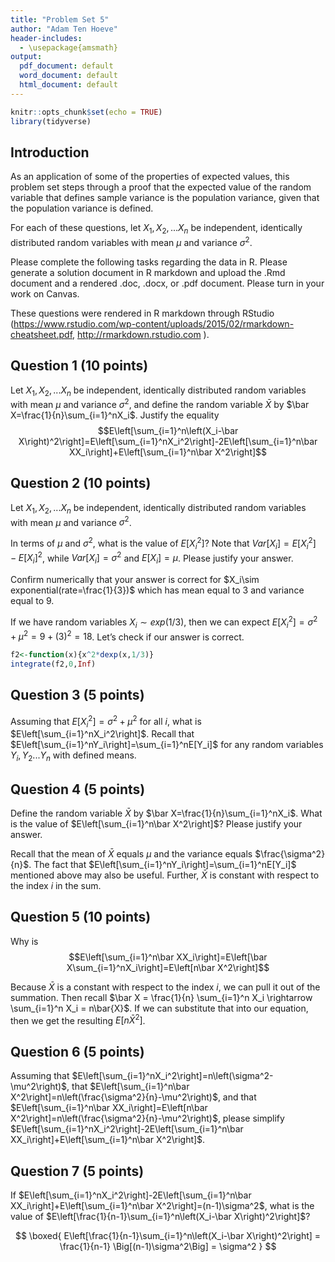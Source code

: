 ---
title: "Problem Set 5"
author: "Adam Ten Hoeve"
header-includes:
  - \usepackage{amsmath}
output:
  pdf_document: default
  word_document: default
  html_document: default
---

```{r setup, include=FALSE}
knitr::opts_chunk$set(echo = TRUE)
library(tidyverse)

```

## Introduction

As an application of some of the properties of expected values, this problem set steps through a proof that the expected value of the random variable that defines sample variance is the population variance, given that the population variance is defined. 

For each of these questions, let $X_1,X_2,...X_n$ be independent, identically distributed random variables with mean $\mu$ and variance $\sigma^2$.

Please complete the following tasks regarding the data in R. Please generate a solution document in R markdown and upload the .Rmd document and a rendered  .doc, .docx, or .pdf document.   Please turn in your work on Canvas. 

These questions were rendered in R markdown through RStudio (<https://www.rstudio.com/wp-content/uploads/2015/02/rmarkdown-cheatsheet.pdf>, <http://rmarkdown.rstudio.com> ).

## Question 1 (10 points)

Let $X_1,X_2,...X_n$ be independent, identically distributed random variables with mean $\mu$ and variance $\sigma^2$, and define the random variable $\bar X$ by $\bar X=\frac{1}{n}\sum_{i=1}^nX_i$. Justify the equality $$E\left[\sum_{i=1}^n\left(X_i-\bar X\right)^2\right]=E\left[\sum_{i=1}^nX_i^2\right]-2E\left[\sum_{i=1}^n\bar XX_i\right]+E\left[\sum_{i=1}^n\bar X^2\right]$$

\begin{align*}
    E\left[\sum_{i=1}^n\left(X_i-\bar X\right)^2\right] &= E\Big[\sum_{i=1}^n\left(X_i^2-2\bar X X_i+x_i^2\right)\Big] \\
    &= E\Big[ \sum_{i=1}^n X_i^2 - \sum_{i=1}^n 2X_i\bar X + \sum_{i=1}^n \bar X^2 \Big] \\
    &= E\Big[ \sum_{i=1}^n X_i^2 \Big] - 2E\Big[\sum_{i=1}^n X_i\bar X \Big] + E\Big[ \sum_{i=1}^n \bar X^2 \Big] \checkmark
\end{align*}

## Question 2 (10 points)

Let $X_1,X_2,...X_n$ be independent, identically distributed random variables with mean $\mu$ and variance $\sigma^2$.

In terms of $\mu$ and $\sigma^2$, what is the value of $E[X_i^2]$? Note that $Var[X_i]=E[X_i^2]-E[X_i]^2$, while $Var[X_i]=\sigma^2$ and $E[X_i]=\mu$. Please justify your answer.

Confirm numerically that your answer is correct for $X_i\sim exponential(rate=\frac{1}{3})$ which has mean equal to $3$ and variance equal to $9$. 

\begin{align*}
    Var[X_i] = E[X_i^2] - E[X_i]^2 \\
    E[X_i^2] = Var[X_i] + E[X_i]^2 \\
    E[X_i^2] = \sigma^2 + \mu^2
\end{align*}

If we have random variables $X_i \sim exp(1/3)$, then we can expect $E[X_i^2] = \sigma^2 + \mu^2 = 9 + (3)^2 = 18$. Let's check if our answer is correct.

```{r}
f2<-function(x){x^2*dexp(x,1/3)}
integrate(f2,0,Inf)

```

## Question 3 (5 points)

Assuming that $E[X_i^2]=\sigma^2+\mu^2$ for all $i$, what is $E\left[\sum_{i=1}^nX_i^2\right]$. Recall that $E\left[\sum_{i=1}^nY_i\right]=\sum_{i=1}^nE[Y_i]$ for any random variables $Y_i,Y_2...Y_n$ with defined means.

\begin{align*}
    E[\sum_{i=1}^n X_i^2] &= \sum_{i=1}^n E[X_i^2] \\
    &= \sum_{i=1}^n (\sigma^2 + \mu^2) \\
    &= n(\sigma^2 + \mu^2)
\end{align*}

## Question 4 (5 points)

Define the random variable $\bar X$ by $\bar X=\frac{1}{n}\sum_{i=1}^nX_i$. What is the value of $E\left[\sum_{i=1}^n\bar X^2\right]$? Please justify your answer. 

  Recall that the mean of $\bar X$ equals $\mu$ and the variance equals $\frac{\sigma^2}{n}$. The fact that $E\left[\sum_{i=1}^nY_i\right]=\sum_{i=1}^nE[Y_i]$ mentioned above may also be useful. Further, $\bar X$ is constant with respect to the index $i$ in the sum.
  
\begin{align*}
    E \left[ \sum_{i=1}^n \bar X^2 \right] &= \sum_{i=1}^n E[\bar X^2] \\
    &= \sum_{i=1}^n \Big( Var[\bar{X}] + E[X]^2 \Big) \\
    &= \sum_{i=1}^n (\frac{\sigma^2}{n} + \mu^2) \\
    &= n (\frac{\sigma^2}{n} + \mu^2)
\end{align*}
    
## Question 5 (10 points)

Why is 
$$E\left[\sum_{i=1}^n\bar XX_i\right]=E\left[\bar X\sum_{i=1}^nX_i\right]=E\left[n\bar X^2\right]$$

Because $\bar{X}$ is a constant with respect to the index $i$, we can pull it out of the summation. Then recall $\bar X = \frac{1}{n} \sum_{i=1}^n X_i \rightarrow \sum_{i=1}^n X_i = n\bar{X}$. If we can substitute that into our equation, then we get the resulting $E[n\bar{X}^2]$.

## Question 6 (5 points)

Assuming that $E\left[\sum_{i=1}^nX_i^2\right]=n\left(\sigma^2-\mu^2\right)$, that $E\left[\sum_{i=1}^n\bar X^2\right]=n\left(\frac{\sigma^2}{n}-\mu^2\right)$, and that $E\left[\sum_{i=1}^n\bar XX_i\right]=E\left[n\bar X^2\right]=n\left(\frac{\sigma^2}{n}-\mu^2\right)$, please simplify $E\left[\sum_{i=1}^nX_i^2\right]-2E\left[\sum_{i=1}^n\bar XX_i\right]+E\left[\sum_{i=1}^n\bar X^2\right]$.

\begin{align*}
    E\left[\sum_{i=1}^nX_i^2\right]-2E\left[\sum_{i=1}^n\bar XX_i\right]+E\left[\sum_{i=1}^n\bar X^2\right] 
    &= n(\sigma^2 + \mu^2) - 2n(\frac{\sigma^2}{n} + \mu^2) + n(\frac{\sigma^2}{n} + \mu^2) \\
    &= n\sigma^2 -2\sigma^2 +\sigma^2 +n\mu^2 -2n\mu^2 +n\mu^2 \\
    &= (n-1)\sigma^2
\end{align*}

## Question 7 (5 points)

If $E\left[\sum_{i=1}^nX_i^2\right]-2E\left[\sum_{i=1}^n\bar XX_i\right]+E\left[\sum_{i=1}^n\bar X^2\right]=(n-1)\sigma^2$, what is the value of $E\left[\frac{1}{n-1}\sum_{i=1}^n\left(X_i-\bar X\right)^2\right]$?


$$ \boxed{ E\left[\frac{1}{n-1}\sum_{i=1}^n\left(X_i-\bar X\right)^2\right] = \frac{1}{n-1} \Big[(n-1)\sigma^2\Big] = \sigma^2 } $$




